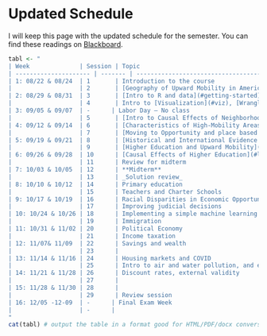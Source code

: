 # Updated Schedule {- #schedule}

I will keep this page with the updated schedule for the semester. You can find these readings on [Blackboard](https://utsa.blackboard.com/ultra/courses/_231735_1/cl/outline).

```r
tabl <- "
| Week              | Session | Topic                                                                              | Required reading                                                                       | Method                                       | Deliverable                   |
| --------------------- | ------- | ---------------------------------------------------------------------------------- |  -------------------------------------------------------------------------------------- |  -------------------------------------------- | ----------------------------- |
| 1: 08/22 & 08/24  | 1       | Introduction to the course                                                         |                                                                                        |                                              |                               |
|                   | 2       | [Geography of Upward Mobility in America](#lec1_geomobility)                                            | Chetty, Friedman, Hendren, Jones and Porter (2018)- **Non-technical summary**      | Correlation, regression                      |                               |
| 2: 08/29 & 08/31  | 3       | [Intro to R and data](#getting-started)                                                                |                                                                                        |                                              |                               |
|                   | 4       | Intro to [Visualization](#viz), [Wrangling](#wrangling) and [RMarkdown](#rmarkdown)                                    |                                                                                        |                                              | First short report (In class) |
| 3: 09/05 & 09/07  | -      | Labor Day – No class                                                               |                                                                                        |                                              |                               |
|                   | 5       | [Intro to Causal Effects of Neighborhoods](#lec2_causaleffect)                                           | Bergman, Chetty, DeLuca, Hendren, Katz and Palmer (2019) **[Non-technical summary]** | Experiments (RCTs)                           | [Project 1](#project1) – Part 1            |
| 4: 09/12 & 09/14  | 6       | [Characteristics of High-Mobility Areas](#lec2_causaleffect) and [Correlation Analysis](#regression)                                            | Bergman, Chetty, DeLuca, Hendren, Katz and Palmer (2019) - Introduction              | Quasi-experiments                            |                               |
|                   | 7       | [Moving to Opportunity and place based policies](#lec3_mto-placebased)  |                                                                                        | Cost-benefit analysis                        | [Project 1](#project1) – Part 2 (for Friday 09/16)           |
| 5: 09/19 & 09/21  | 8       | [Historical and International Evidence on](#lec4_mob-hist-int)<br>[the Drivers of Inequality and Mobility](#lec4_mob-hist-int)                                            |                                                         |                  |                               |
|                   | 9       | [Higher Education and Upward Mobility](#lec5_mob-ed)                                               | Dynarski, Libassi, Michelmore and Owen (2018)                                          | Regression discontinuity                     |                               |
| 6: 09/26 & 09/28  | 10      | [Causal Effects of Higher Education](#lec6_ed-higher)                                            |                                                                                        |                                              |                               |
|                   | 11      | Review for midterm                                                                 |                                                                                        |                                              | [Project 2](#project2) (Friday 09/30)                    |
| 7: 10/03 & 10/05  | 12      | **Midterm**                                                                        |                                                                                        |                                              |                               |
|                   | 13      | _Solution review_                                                                  |                                                                                        |                                              |                               |
| 8: 10/10 & 10/12  | 14      | Primary education                                                                  | Chetty, Friedman and Rockoff (2011) **[Non-technical summary]**                      | Experiments                                  |                               |
|                   | 15      | Teachers and Charter Schools                                                       |                                                                                        | Event study designs, competitive equilibrium |                               |
| 9: 10/17 & 10/19  | 16      | Racial Disparities in Economic Opportunity                                         | Bertrand, and Mullainathan (2004)                                                      | Dynamic models and steady states             |                               |
|                   | 17      | Improving judicial decisions                                                       | Kleinberg, Lakkaraju, Leskovec, Ludwig and Mullainathan (2017)                         | Machine learning, implicit bias              | Project 3                     |
| 10: 10/24 & 10/26 | 18      | Implementing a simple machine learning model in R                                  |                                                                                        |                                              |                               |
|                   | 19      | Immigration                                                                        | Clemens (2011)                                                                         | Welfare analysis                             |                               |
| 11: 10/31 & 11/02 | 20      | Political Economy                                                                  |                                                                                        |                                              |                               |
|                   | 21      | Income taxation                                                                    | Diamond and Saez (2011)                                                                | Supply and demand; synthetic control         |                               |
| 12: 11/07& 11/09  | 22      | Savings and wealth                                                                 |                                                                                        | Behavioral economics                         |                               |
|                   | 23      |                                                                                    |                                                                                        | Regression                                   | Project 4 – Part 1            |
| 13: 11/14 & 11/16 | 24      | Housing markets and COVID                                                          | Glaeser, Edward, Kominers, Luca and Naik (2018)                                        | Machine learning                             |                               |
|                   | 25      | Intro to air and water pollution, and externalities                                | Moore, Obradovich, Lehner and Baylis (2019)                                            | Difference in difference                     | Project 4 – Part 2            |
| 14: 11/21 & 11/28 | 26      | Discount rates, external validity                                                  |                                                                                        | Regression discontinuity                     |                               |
|                   | 27      |                                                                                    |                                                                                        |                                              |                               |
| 15: 11/28 & 11/30 | 28      |                                                                                    |                                                                                        |                                              |                               |
|                   | 29      | Review session                                                                     |                                                                                        |                                              |                               |
| 16: 12/05 -12-09  | -      | Final Exam Week                                                                    |                                                                                        |                                              |                               |
|                   | -      |                                                                                    |                                                                                        |                                              |                               |
"
cat(tabl) # output the table in a format good for HTML/PDF/docx conversion
```


